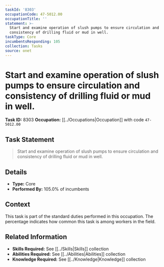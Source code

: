 ```yaml
---
taskId: '8303'
occupationCode: 47-5012.00
occupationTitle: ''
statement: >-
  Start and examine operation of slush pumps to ensure circulation and
  consistency of drilling fluid or mud in well.
taskType: Core
incumbentsResponding: 105
collection: Tasks
source: onet
---
```

# Start and examine operation of slush pumps to ensure circulation and consistency of drilling fluid or mud in well.

**Task ID:** 8303
**Occupation:** [[../Occupations|Occupation]] with code `47-5012.00`

## Task Statement

> Start and examine operation of slush pumps to ensure circulation and consistency of drilling fluid or mud in well.

## Details

- **Type:** Core
- **Performed By:** 105.0% of incumbents

## Context

This task is part of the standard duties performed in this occupation. The percentage indicates how common this task is among workers in the field.

## Related Information

- **Skills Required:** See [[../Skills|Skills]] collection
- **Abilities Required:** See [[../Abilities|Abilities]] collection
- **Knowledge Required:** See [[../Knowledge|Knowledge]] collection
